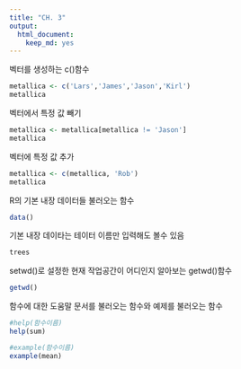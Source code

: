 ```yaml
---
title: "CH. 3"
output:
  html_document:
    keep_md: yes
---
```


벡터를 생성하는 c()함수

```r
metallica <- c('Lars','James','Jason','Kirl')
metallica
```

벡터에서 특정 값 빼기

```r
metallica <- metallica[metallica != 'Jason']
metallica
```

벡터에 특정 값 추가

```r
metallica <- c(metallica, 'Rob')
metallica
```

R의 기본 내장 데이터들 불러오는 함수

```r
data()
```

기본 내장 데이타는 테이터 이름만 입력해도 볼수 있음

```r
trees
```

setwd()로 설정한 현재 작업공간이 어디인지 알아보는 getwd()함수

```r
getwd()
```

함수에 대한 도움말 문서를 불러오는 함수와 예제를 불러오는 함수

```r
#help(함수이름)
help(sum)

#example(함수이름)
example(mean)
```



```r

```







